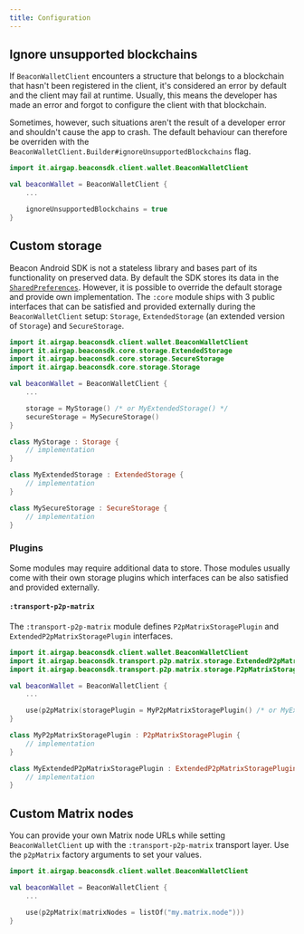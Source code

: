 ```yaml
---
title: Configuration
---
```



<TOCInline toc={toc} />

## Ignore unsupported blockchains

If `BeaconWalletClient` encounters a structure that belongs to a blockchain that hasn't been registered in the client, it's considered an error by default and the client may fail at runtime. Usually, this means the developer has made an error and forgot to configure the client with that blockchain.

Sometimes, however, such situations aren't the result of a developer error and shouldn't cause the app to crash. The default behaviour can therefore be overriden with the `BeaconWalletClient.Builder#ignoreUnsupportedBlockchains` flag.

```kotlin
import it.airgap.beaconsdk.client.wallet.BeaconWalletClient

val beaconWallet = BeaconWalletClient {
    ...

    ignoreUnsupportedBlockchains = true
}
```

## Custom storage

Beacon Android SDK is not a stateless library and bases part of its functionality on preserved data. By default the SDK stores its data in the [`SharedPreferences`](https://developer.android.com/reference/android/content/SharedPreferences). However, it is possible to override the default storage and provide own implementation. The `:core` module ships with 3 public interfaces that can be satisfied and provided externally during the `BeaconWalletClient` setup: `Storage`, `ExtendedStorage` (an extended version of `Storage`) and `SecureStorage`.

```kotlin
import it.airgap.beaconsdk.client.wallet.BeaconWalletClient
import it.airgap.beaconsdk.core.storage.ExtendedStorage
import it.airgap.beaconsdk.core.storage.SecureStorage
import it.airgap.beaconsdk.core.storage.Storage

val beaconWallet = BeaconWalletClient {
    ...

    storage = MyStorage() /* or MyExtendedStorage() */
    secureStorage = MySecureStorage()
}

class MyStorage : Storage {
    // implementation
}

class MyExtendedStorage : ExtendedStorage {
    // implementation
}

class MySecureStorage : SecureStorage {
    // implementation
}
```

### Plugins

Some modules may require additional data to store. Those modules usually come with their own storage plugins which interfaces can be also satisfied and provided externally.

#### `:transport-p2p-matrix`

The `:transport-p2p-matrix` module defines `P2pMatrixStoragePlugin` and `ExtendedP2pMatrixStoragePlugin` interfaces.

```kotlin
import it.airgap.beaconsdk.client.wallet.BeaconWalletClient
import it.airgap.beaconsdk.transport.p2p.matrix.storage.ExtendedP2pMatrixStoragePlugin
import it.airgap.beaconsdk.transport.p2p.matrix.storage.P2pMatrixStoragePlugin

val beaconWallet = BeaconWalletClient {
    ...

    use(p2pMatrix(storagePlugin = MyP2pMatrixStoragePlugin() /* or MyExtendedP2pMatrixStoragePlugin() */))
}

class MyP2pMatrixStoragePlugin : P2pMatrixStoragePlugin {
    // implementation
}

class MyExtendedP2pMatrixStoragePlugin : ExtendedP2pMatrixStoragePlugin {
    // implementation
}
```

<!-- TODO: create separate docs for each module? -->

## Custom Matrix nodes

You can provide your own Matrix node URLs while setting `BeaconWalletClient` up with the `:transport-p2p-matrix` transport layer. Use the `p2pMatrix` factory arguments to set your values.

```kotlin
import it.airgap.beaconsdk.client.wallet.BeaconWalletClient

val beaconWallet = BeaconWalletClient {
    ...

    use(p2pMatrix(matrixNodes = listOf("my.matrix.node")))
}
```

<!-- TODO: ## Custom HTTP client (once the default implementation is moved to a separate module, at this moment there is no advantage in providing own implementation) -->
